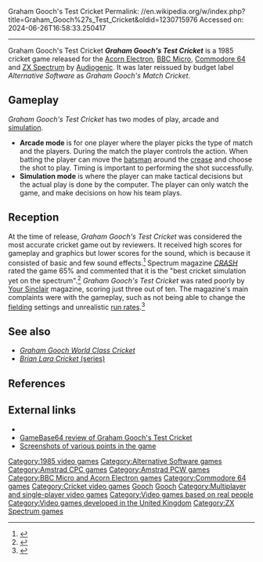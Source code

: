 Graham Gooch's Test Cricket
Permalink: //en.wikipedia.org/w/index.php?title=Graham_Gooch%27s_Test_Cricket&oldid=1230715976
Accessed on: 2024-06-26T16:58:33.250417



------
Graham Gooch's Test Cricket
{{Short description|1985 video game}}
{{Infobox video game
|title = Graham Gooch's Test Cricket
|image = Graham Gooch's Test Cricket coverart.png
|developer = [[Audiogenic]]
|publisher = Audiogenic
|designer = [[Michael McLean (programmer)|Michael McLean]]
|released = [[1985 in video gaming|1985]]
|genre = [[Sports game|Sports]]
|modes = [[Single-player video game|Single-player]], [[Multiplayer video game|Two-player]]
|platforms = [[Acorn Electron]], [[BBC Micro]], [[Commodore 64|C64]], [[ZX Spectrum]], [[Amstrad CPC]], [[Amstrad PCW]]
}}
'''''Graham Gooch's Test Cricket''''' is a 1985 cricket game released for the [[Acorn Electron]], [[BBC Micro]], [[Commodore 64]] and [[ZX Spectrum]] by [[Audiogenic]]. It was later reissued by budget label ''Alternative Software'' as ''Graham Gooch's Match Cricket''.

==Gameplay==
''Graham Gooch's Test Cricket'' has two modes of play, arcade and [[simulation]].
*'''Arcade mode''' is for one player where the player picks the type of match and the players. During the match the player controls the action. When batting the player can move the [[batsman]] around the [[Crease (cricket)|crease]] and choose the shot to play. Timing is important to performing the shot successfully.
*'''Simulation mode''' is where the player can make tactical decisions but the actual play is done by the computer. The player can only watch the game, and make decisions on how his team plays.

==Reception==
At the time of release, ''Graham Gooch's Test Cricket'' was considered the most accurate cricket game out by reviewers. It received high scores for gameplay and graphics but lower scores for the sound, which is because it consisted of basic and few sound effects.<ref>{{cite web | url=http://www.gamebase64.com/oldsite/gameofweek/5/gotw_ggtestcricket.htm | title=''Graham Gooch's Test Cricket'' Commodore 64 review | work=[[Zzap!64]] | publisher=[[Newsfield Publications Ltd]] | date=September 1985 | accessdate=2008-04-01}}</ref> Spectrum magazine ''[[Crash (magazine)|CRASH]]'' rated the game 65% and commented that it is the "best cricket simulation yet on the spectrum".<ref>{{cite web | url=http://www.worldofspectrum.org/showmag.cgi?mag=Crash/Issue25/Pages/Crash2500013.jpg | title=''Graham Gooch's Test Cricket'' Spectrum review | work=[[Crash (magazine)|CRASH]] | publisher=[[Europress]] | date=February 1986 | accessdate=2008-04-01}}</ref> ''Graham Gooch's Test Cricket'' was rated poorly by [[Your Sinclair]] magazine, scoring just three out of ten. The magazine's main complaints were with the gameplay, such as not being able to change the [[Fielding (cricket)|fielding]] settings and unrealistic [[run rate]]s.<ref>{{cite web | url=http://www.worldofspectrum.org/showmag.cgi?mag=YourSinclair/Issue03/Pages/YourSinclair0300017.jpg | title=''Graham Gooch's Test Cricket'' Spectrum review | work=[[Your Sinclair]] | publisher=[[Dennis Publishing]] | date=March 1986 | accessdate=2008-04-01}}</ref>

==See also==
*''[[Graham Gooch World Class Cricket]]''
*[[Brian Lara Cricket (series)|''Brian Lara Cricket'' (series)]]

==References==
{{reflist}}

==External links==
*{{moby game|id=/graham-goochs-test-cricket}}
*[http://www.gamebase64.com/oldsite/gameofweek/5/gotw_ggtestcricket.htm GameBase64 review of Graham Gooch's Test Cricket]
*[https://web.archive.org/web/20061111131839/http://s64.emuunlim.com/gameinfos/grahamgoochstestcricket/grahamgoochstestcricket.htm Screenshots of various points in the game]

[[Category:1985 video games]]
[[Category:Alternative Software games]]
[[Category:Amstrad CPC games]]
[[Category:Amstrad PCW games]]
[[Category:BBC Micro and Acorn Electron games]]
[[Category:Commodore 64 games]]
[[Category:Cricket video games]]
[[Category:Cultural depictions of British people|Gooch]]
[[Category:Cultural depictions of sportspeople|Gooch]]
[[Category:Multiplayer and single-player video games]]
[[Category:Video games based on real people]]
[[Category:Video games developed in the United Kingdom]]
[[Category:ZX Spectrum games]]